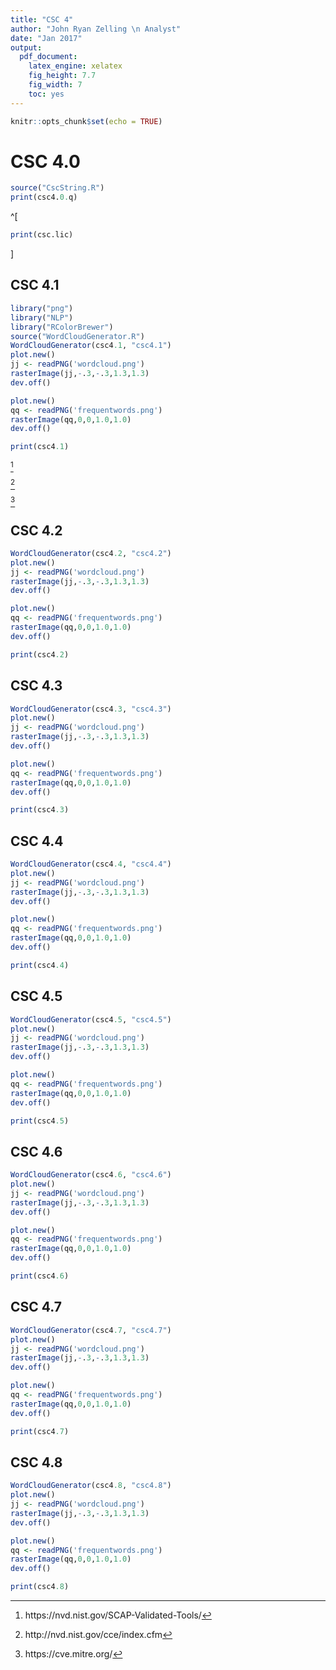 ```yaml
---
title: "CSC 4"
author: "John Ryan Zelling \n Analyst"
date: "Jan 2017"
output: 
  pdf_document: 
    latex_engine: xelatex
    fig_height: 7.7
    fig_width: 7
    toc: yes
---
```


```r
knitr::opts_chunk$set(echo = TRUE)
```

<!-- ===== -->
<!-- TITLE -->
<!-- ===== -->

# CSC 4.0

```r
source("CscString.R")
print(csc4.0.q)
```

^[
```r
print(csc.lic)
```
]

<!-- ===== -->
<!-- PAGES -->
<!-- ===== -->

<P style="page-break-before: always"> \pagebreak

## CSC 4.1
```r
library("png")
library("NLP")
library("RColorBrewer")
source("WordCloudGenerator.R")
WordCloudGenerator(csc4.1, "csc4.1")
plot.new()
jj <- readPNG('wordcloud.png')
rasterImage(jj,-.3,-.3,1.3,1.3)
dev.off()
```

```r
plot.new()
qq <- readPNG('frequentwords.png')
rasterImage(qq,0,0,1.0,1.0)
dev.off()

print(csc4.1)
```

^[https://nvd.nist.gov/SCAP-Validated-Tools/]

^[http://nvd.nist.gov/cce/index.cfm]

^[https://cve.mitre.org/]

<P style="page-break-before: always"> \pagebreak

## CSC 4.2
```r
WordCloudGenerator(csc4.2, "csc4.2")
plot.new()
jj <- readPNG('wordcloud.png')
rasterImage(jj,-.3,-.3,1.3,1.3)
dev.off()
```

```r
plot.new()
qq <- readPNG('frequentwords.png')
rasterImage(qq,0,0,1.0,1.0)
dev.off()

print(csc4.2)
```

<P style="page-break-before: always"> \pagebreak

## CSC 4.3
```r
WordCloudGenerator(csc4.3, "csc4.3")
plot.new()
jj <- readPNG('wordcloud.png')
rasterImage(jj,-.3,-.3,1.3,1.3)
dev.off()
```

```r
plot.new()
qq <- readPNG('frequentwords.png')
rasterImage(qq,0,0,1.0,1.0)
dev.off()

print(csc4.3)
```

<P style="page-break-before: always"> \pagebreak

## CSC 4.4
```r
WordCloudGenerator(csc4.4, "csc4.4")
plot.new()
jj <- readPNG('wordcloud.png')
rasterImage(jj,-.3,-.3,1.3,1.3)
dev.off()
```

```r
plot.new()
qq <- readPNG('frequentwords.png')
rasterImage(qq,0,0,1.0,1.0)
dev.off()

print(csc4.4)
```

<P style="page-break-before: always"> \pagebreak

## CSC 4.5
```r
WordCloudGenerator(csc4.5, "csc4.5")
plot.new()
jj <- readPNG('wordcloud.png')
rasterImage(jj,-.3,-.3,1.3,1.3)
dev.off()
```

```r
plot.new()
qq <- readPNG('frequentwords.png')
rasterImage(qq,0,0,1.0,1.0)
dev.off()

print(csc4.5)
```

<P style="page-break-before: always"> \pagebreak

## CSC 4.6
```r
WordCloudGenerator(csc4.6, "csc4.6")
plot.new()
jj <- readPNG('wordcloud.png')
rasterImage(jj,-.3,-.3,1.3,1.3)
dev.off()
```

```r
plot.new()
qq <- readPNG('frequentwords.png')
rasterImage(qq,0,0,1.0,1.0)
dev.off()

print(csc4.6)
```

<P style="page-break-before: always"> \pagebreak

## CSC 4.7
```r
WordCloudGenerator(csc4.7, "csc4.7")
plot.new()
jj <- readPNG('wordcloud.png')
rasterImage(jj,-.3,-.3,1.3,1.3)
dev.off()
```

```r
plot.new()
qq <- readPNG('frequentwords.png')
rasterImage(qq,0,0,1.0,1.0)
dev.off()

print(csc4.7)
```

<P style="page-break-before: always"> \pagebreak

## CSC 4.8
```r
WordCloudGenerator(csc4.8, "csc4.8")
plot.new()
jj <- readPNG('wordcloud.png')
rasterImage(jj,-.3,-.3,1.3,1.3)
dev.off()
```

```r
plot.new()
qq <- readPNG('frequentwords.png')
rasterImage(qq,0,0,1.0,1.0)
dev.off()

print(csc4.8)
```
